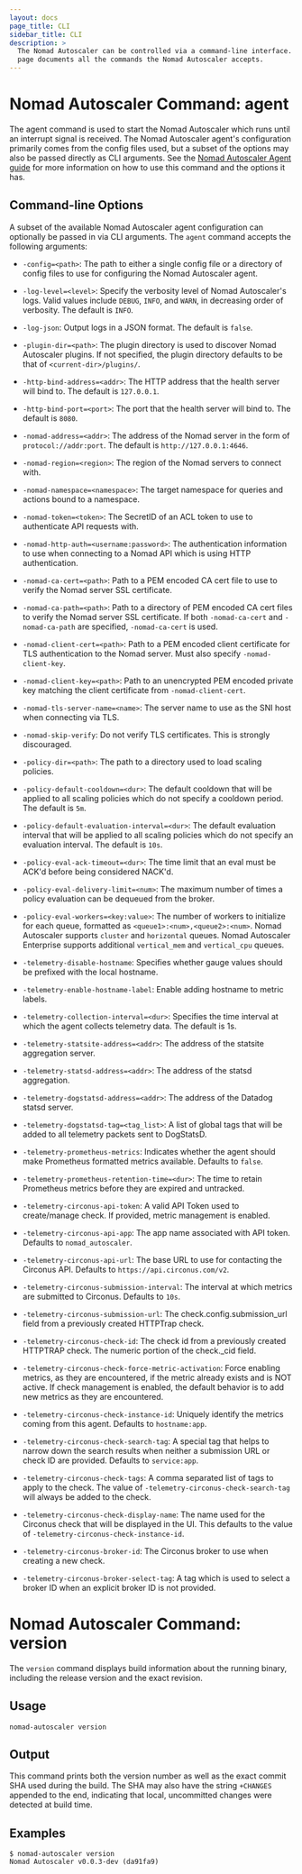 ```yaml
---
layout: docs
page_title: CLI
sidebar_title: CLI
description: >
  The Nomad Autoscaler can be controlled via a command-line interface. This
  page documents all the commands the Nomad Autoscaler accepts.
---
```


# Nomad Autoscaler Command: agent

The agent command is used to start the Nomad Autoscaler which runs until an
interrupt signal is received. The Nomad Autoscaler agent's configuration
primarily comes from the config files used, but a subset of the options may
also be passed directly as CLI arguments. See the
[Nomad Autoscaler Agent guide][nomad_autoscaler_agent_guide] for more information
on how to use this command and the options it has.

## Command-line Options

A subset of the available Nomad Autoscaler agent configuration can optionally be
passed in via CLI arguments. The `agent` command accepts the following arguments:

- `-config=<path>`: The path to either a single config file or a directory of
  config files to use for configuring the Nomad Autoscaler agent.

- `-log-level=<level>`: Specify the verbosity level of Nomad Autoscaler's logs.
  Valid values include `DEBUG`, `INFO`, and `WARN`, in decreasing order of verbosity.
  The default is `INFO`.

- `-log-json`: Output logs in a JSON format. The default is `false`.

- `-plugin-dir=<path>`: The plugin directory is used to discover Nomad Autoscaler
  plugins. If not specified, the plugin directory defaults to be that of
  `<current-dir>/plugins/`.

- `-http-bind-address=<addr>`: The HTTP address that the health server will bind
  to. The default is `127.0.0.1`.

- `-http-bind-port=<port>`: The port that the health server will bind to. The
  default is `8080`.

- `-nomad-address=<addr>`: The address of the Nomad server in the form of
  `protocol://addr:port`. The default is `http://127.0.0.1:4646`.

- `-nomad-region=<region>`: The region of the Nomad servers to connect with.

- `-nomad-namespace=<namespace>`: The target namespace for queries and actions
  bound to a namespace.

- `-nomad-token=<token>`: The SecretID of an ACL token to use to authenticate
  API requests with.

- `-nomad-http-auth=<username:password>`: The authentication information to use
  when connecting to a Nomad API which is using HTTP authentication.

- `-nomad-ca-cert=<path>`: Path to a PEM encoded CA cert file to use to verify
  the Nomad server SSL certificate.

- `-nomad-ca-path=<path>`: Path to a directory of PEM encoded CA cert files to
  verify the Nomad server SSL certificate. If both `-nomad-ca-cert` and
  `-nomad-ca-path` are specified, `-nomad-ca-cert` is used.

- `-nomad-client-cert=<path>`: Path to a PEM encoded client certificate for TLS
  authentication to the Nomad server. Must also specify `-nomad-client-key`.

- `-nomad-client-key=<path>`: Path to an unencrypted PEM encoded private key
  matching the client certificate from `-nomad-client-cert`.

- `-nomad-tls-server-name=<name>`: The server name to use as the SNI host when
  connecting via TLS.

- `-nomad-skip-verify`: Do not verify TLS certificates. This is strongly discouraged.

- `-policy-dir=<path>`: The path to a directory used to load scaling policies.

- `-policy-default-cooldown=<dur>`: The default cooldown that will be applied to
  all scaling policies which do not specify a cooldown period. The default is `5m`.

- `-policy-default-evaluation-interval=<dur>`: The default evaluation interval
  that will be applied to all scaling policies which do not specify an evaluation
  interval. The default is `10s`.

- `-policy-eval-ack-timeout=<dur>`: The time limit that an eval must be ACK'd before
  being considered NACK'd.

- `-policy-eval-delivery-limit=<num>`: The maximum number of times a policy
  evaluation can be dequeued from the broker.

- `-policy-eval-workers=<key:value>`: The number of workers to initialize for each
  queue, formatted as `<queue1>:<num>,<queue2>:<num>`. Nomad Autoscaler supports
  `cluster` and `horizontal` queues. Nomad Autoscaler Enterprise supports additional
  `vertical_mem` and `vertical_cpu` queues.

- `-telemetry-disable-hostname`: Specifies whether gauge values should be prefixed
  with the local hostname.

- `-telemetry-enable-hostname-label`: Enable adding hostname to metric labels.

- `-telemetry-collection-interval=<dur>`: Specifies the time interval at which
  the agent collects telemetry data. The default is 1s.

- `-telemetry-statsite-address=<addr>`: The address of the statsite aggregation
  server.

- `-telemetry-statsd-address=<addr>`: The address of the statsd aggregation.

- `-telemetry-dogstatsd-address=<addr>`: The address of the Datadog statsd server.

- `-telemetry-dogstatsd-tag=<tag_list>`: A list of global tags that will be added
  to all telemetry packets sent to DogStatsD.

- `-telemetry-prometheus-metrics`: Indicates whether the agent should make Prometheus
  formatted metrics available. Defaults to `false`.

- `-telemetry-prometheus-retention-time=<dur>`: The time to retain Prometheus
  metrics before they are expired and untracked.

- `-telemetry-circonus-api-token`: A valid API Token used to create/manage check.
  If provided, metric management is enabled.

- `-telemetry-circonus-api-app`: The app name associated with API token. Defaults
  to `nomad_autoscaler`.

- `-telemetry-circonus-api-url`: The base URL to use for contacting the Circonus
  API. Defaults to `https://api.circonus.com/v2`.

- `-telemetry-circonus-submission-interval`: The interval at which metrics are
  submitted to Circonus. Defaults to `10s`.

- `-telemetry-circonus-submission-url`: The check.config.submission_url field
  from a previously created HTTPTrap check.

- `-telemetry-circonus-check-id`: The check id from a previously created HTTPTRAP
  check. The numeric portion of the check.\_cid field.

- `-telemetry-circonus-check-force-metric-activation`: Force enabling metrics,
  as they are encountered, if the metric already exists and is NOT active. If
  check management is enabled, the default behavior is to add new metrics as
  they are encountered.

- `-telemetry-circonus-check-instance-id`: Uniquely identify the metrics coming
  from this agent. Defaults to `hostname:app`.

- `-telemetry-circonus-check-search-tag`: A special tag that helps to narrow
  down the search results when neither a submission URL or check ID are provided.
  Defaults to `service:app`.

- `-telemetry-circonus-check-tags`: A comma separated list of tags to apply to
  the check. The value of `-telemetry-circonus-check-search-tag` will always be
  added to the check.

- `-telemetry-circonus-check-display-name`: The name used for the Circonus check
  that will be displayed in the UI. This defaults to the value of
  `-telemetry-circonus-check-instance-id`.

- `-telemetry-circonus-broker-id`: The Circonus broker to use when creating a
  new check.

- `-telemetry-circonus-broker-select-tag`: A tag which is used to select a broker
  ID when an explicit broker ID is not provided.

# Nomad Autoscaler Command: version

The `version` command displays build information about the running binary,
including the release version and the exact revision.

## Usage

```plaintext
nomad-autoscaler version
```

## Output

This command prints both the version number as well as the exact commit SHA used
during the build. The SHA may also have the string `+CHANGES` appended to the
end, indicating that local, uncommitted changes were detected at build time.

## Examples

```shell-session
$ nomad-autoscaler version
Nomad Autoscaler v0.0.3-dev (da91fa9)
```

[nomad_autoscaler_agent_guide]: /docs/autoscaling/agent
